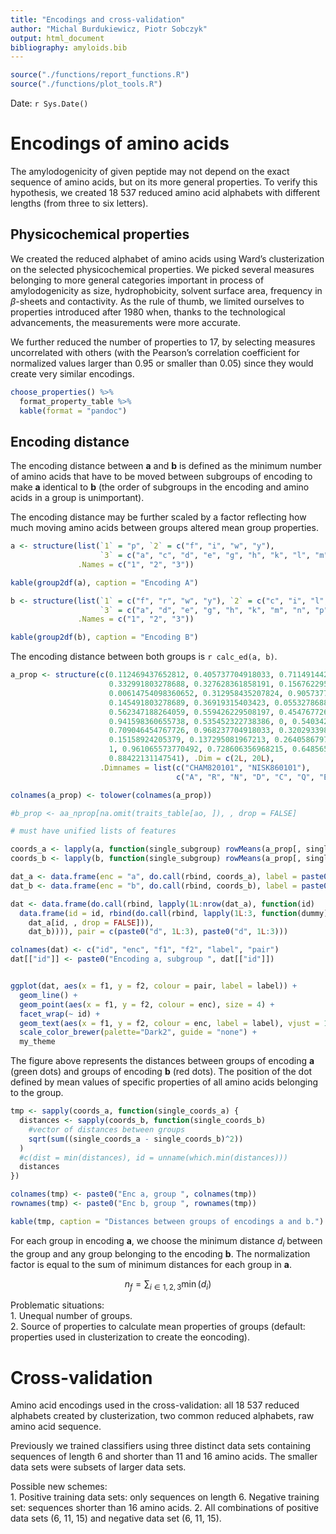 ```yaml
---
title: "Encodings and cross-validation"
author: "Michal Burdukiewicz, Piotr Sobczyk"
output: html_document
bibliography: amyloids.bib
---
```


```r
source("./functions/report_functions.R")
source("./functions/plot_tools.R")
```

Date: `r Sys.Date()`

# Encodings of amino acids

The amylodogenicity of given peptide may not depend on the exact sequence of amino acids, but on its more general properties. To verify this hypothesis, we created 18 537 reduced amino acid alphabets with different lengths (from three to six letters).

## Physicochemical properties

We created the reduced alphabet of amino acids using Ward's clusterization on the selected physicochemical properties. We picked several measures belonging to more general categories important in process of amylodogenicity as size, hydrophobicity, solvent surface area, frequency in $\beta$-sheets and contactivity. As the rule of thumb, we limited ourselves to properties introduced after 1980 when, thanks to the technological advancements, the measurements were more accurate.

We further reduced the number of properties to 17, by selecting measures uncorrelated with others (with the Pearson's correlation coefficient for normalized values larger than 0.95 or smaller than 0.05) since they would create very similar encodings.

```r
choose_properties() %>%
  format_property_table %>%
  kable(format = "pandoc")
```

## Encoding distance

The encoding distance between **a** and **b** is defined as the minimum number of amino acids that have to be moved between subgroups of encoding to make **a** identical to **b** (the order of subgroups in the encoding and amino acids in a group is unimportant).

The encoding distance may be further scaled by a factor reflecting how much moving amino acids between groups altered mean group properties.

```r
a <- structure(list(`1` = "p", `2` = c("f", "i", "w", "y"), 
                    `3` = c("a", "c", "d", "e", "g", "h", "k", "l", "m", "n", "q", "r", "s", "t", "v")), 
               .Names = c("1", "2", "3"))

kable(group2df(a), caption = "Encoding A")
```


```r
b <- structure(list(`1` = c("f", "r", "w", "y"), `2` = c("c", "i", "l", "t", "v"), 
                    `3` = c("a", "d", "e", "g", "h", "k", "m", "n", "p", "q", "s")), 
               .Names = c("1", "2", "3"))

kable(group2df(b), caption = "Encoding B")
```

The encoding distance between both groups is `r calc_ed(a, b)`.  

```r
a_prop <- structure(c(0.112469437652812, 0.405737704918033, 0.711491442542787, 
                      0.332991803278688, 0.327628361858191, 0.156762295081967, 0.256723716381418, 
                      0.00614754098360652, 0.312958435207824, 0.905737704918033, 0.440097799511002, 
                      0.145491803278689, 0.36919315403423, 0.055327868852459, 0, 0.262295081967213, 
                      0.562347188264059, 0.559426229508197, 0.454767726161369, 1, 0.454767726161369, 
                      0.941598360655738, 0.535452322738386, 0, 0.540342298288509, 0.787909836065574, 
                      0.709046454767726, 0.968237704918033, 0.320293398533007, 0.117827868852459, 
                      0.15158924205379, 0.137295081967213, 0.264058679706601, 0.305327868852459, 
                      1, 0.961065573770492, 0.728606356968215, 0.648565573770492, 0.342298288508558, 
                      0.88422131147541), .Dim = c(2L, 20L), 
                    .Dimnames = list(c("CHAM820101", "NISK860101"), 
                                     c("A", "R", "N", "D", "C", "Q", "E", "G", "H", "I", "L", "K", "M", "F", "P", "S", "T", "W", "Y", "V")))

colnames(a_prop) <- tolower(colnames(a_prop))

#b_prop <- aa_nprop[na.omit(traits_table[ao, ]), , drop = FALSE]

# must have unified lists of features

coords_a <- lapply(a, function(single_subgroup) rowMeans(a_prop[, single_subgroup, drop = FALSE]))
coords_b <- lapply(b, function(single_subgroup) rowMeans(a_prop[, single_subgroup, drop = FALSE]))

dat_a <- data.frame(enc = "a", do.call(rbind, coords_a), label = paste0("A", 1L:3))
dat_b <- data.frame(enc = "b", do.call(rbind, coords_b), label = paste0("B", 1L:3))

dat <- data.frame(do.call(rbind, lapply(1L:nrow(dat_a), function(id) 
  data.frame(id = id, rbind(do.call(rbind, lapply(1L:3, function(dummy) 
    dat_a[id, , drop = FALSE])),
    dat_b)))), pair = c(paste0("d", 1L:3), paste0("d", 1L:3)))

colnames(dat) <- c("id", "enc", "f1", "f2", "label", "pair")
dat[["id"]] <- paste0("Encoding a, subgroup ", dat[["id"]])


ggplot(dat, aes(x = f1, y = f2, colour = pair, label = label)) +
  geom_line() +
  geom_point(aes(x = f1, y = f2, colour = enc), size = 4) + 
  facet_wrap(~ id) + 
  geom_text(aes(x = f1, y = f2, colour = enc, label = label), vjust = 1, size = 5) + 
  scale_color_brewer(palette="Dark2", guide = "none") +
  my_theme
```

The figure above represents the distances between groups of encoding **a** (green dots) and groups of encoding **b** (red dots). The position of the dot defined by mean values of specific properties of all amino acids belonging to the group.

```r
tmp <- sapply(coords_a, function(single_coords_a) {
  distances <- sapply(coords_b, function(single_coords_b) 
    #vector of distances between groups
    sqrt(sum((single_coords_a - single_coords_b)^2))
  )
  #c(dist = min(distances), id = unname(which.min(distances)))
  distances
})

colnames(tmp) <- paste0("Enc a, group ", colnames(tmp))
rownames(tmp) <- paste0("Enc b, group ", rownames(tmp))

kable(tmp, caption = "Distances between groups of encodings a and b.")
```

For each group in encoding **a**, we choose the minimum distance $d_i$ between the group and any group belonging to the encoding **b**. The normalization factor is equal to the sum of minimum distances for each group in **a**.

$$
n_f = \sum_{i \in 1, 2, 3} \min \left( d_i \right) 
$$

Problematic situations:  
1. Unequal number of groups.  
2. Source of properties to calculate mean properties of groups (default: properties used in clusterization to create the eoncoding).  

# Cross-validation

Amino acid encodings used in the cross-validation: all 18 537 reduced alphabets created by clusterization, two common reduced alphabets, raw amino acid sequence.  

Previously we trained classifiers using three distinct data sets containing sequences of length 6 and shorter than 11 and 16 amino acids. The smaller data sets were subsets of larger data sets.  

Possible new schemes:  
1. Positive training data sets: only sequences on length 6. Negative training set: sequences shorter than 16 amino acids.
2. All combinations of positive data sets (6, 11, 15) and negative data set (6, 11, 15).